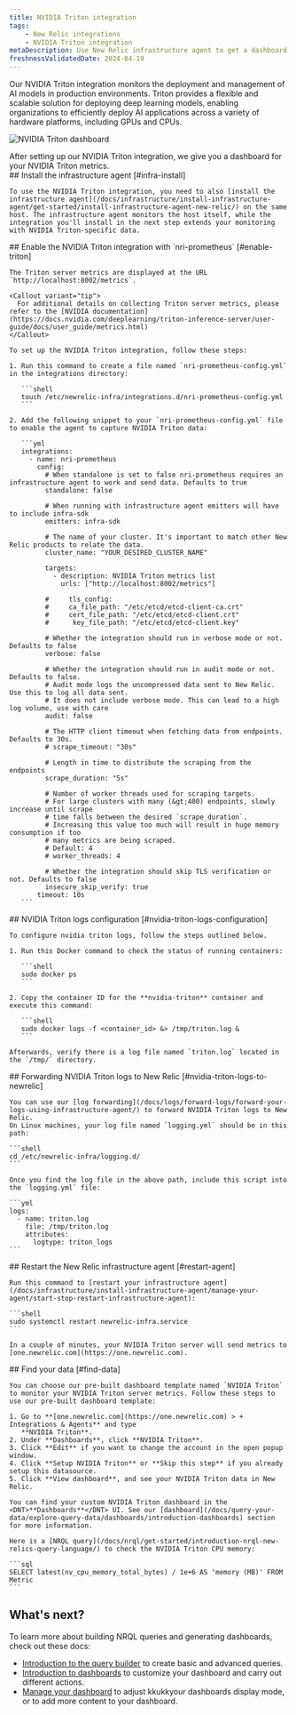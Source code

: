 ```yaml
---
title: NVIDIA Triton integration
tags:
    - New Relic integrations
    - NVIDIA Triton integration
metaDescription: Use New Relic infrastructure agent to get a dashboard with metrics from your NVIDIA Triton.
freshnessValidatedDate: 2024-04-19
---
```


Our NVIDIA Triton integration monitors the deployment and management of AI models in production environments. Triton provides a flexible and scalable solution for deploying deep learning models, enabling organizations to efficiently deploy AI applications across a variety of hardware platforms, including GPUs and CPUs.

<img
  title="NVIDIA Triton dashboard"
  alt="NVIDIA Triton dashboard"
  src="/images/infrastructure_screenshot-crop_triton-dashboard.webp"
/>

<figcaption>
  After setting up our NVIDIA Triton integration, we give you a dashboard for your NVIDIA Triton metrics.
</figcaption>

<Steps>
  <Step>
    ## Install the infrastructure agent [#infra-install]

    To use the NVIDIA Triton integration, you need to also [install the infrastructure agent](/docs/infrastructure/install-infrastructure-agent/get-started/install-infrastructure-agent-new-relic/) on the same host. The infrastructure agent monitors the host itself, while the integration you'll install in the next step extends your monitoring with NVIDIA Triton-specific data.
  </Step>

  <Step>
    ## Enable the NVIDIA Triton integration with `nri-prometheus` [#enable-triton]

    The Triton server metrics are displayed at the URL `http://localhost:8002/metrics`.

    <Callout variant="tip">
      For additional details on collecting Triton server metrics, please refer to the [NVIDIA documentation](https://docs.nvidia.com/deeplearning/triton-inference-server/user-guide/docs/user_guide/metrics.html)
    </Callout>

    To set up the NVIDIA Triton integration, follow these steps:

    1. Run this command to create a file named `nri-prometheus-config.yml` in the integrations directory:

       ```shell
       touch /etc/newrelic-infra/integrations.d/nri-prometheus-config.yml
       ```

    2. Add the following snippet to your `nri-prometheus-config.yml` file to enable the agent to capture NVIDIA Triton data:

       ```yml
       integrations:
         - name: nri-prometheus
           config:
             # When standalone is set to false nri-prometheus requires an infrastructure agent to work and send data. Defaults to true
             standalone: false

             # When running with infrastructure agent emitters will have to include infra-sdk
             emitters: infra-sdk

             # The name of your cluster. It's important to match other New Relic products to relate the data.
             cluster_name: "YOUR_DESIRED_CLUSTER_NAME"

             targets:
               - description: NVIDIA Triton metrics list
                 urls: ["http://localhost:8002/metrics"]

             #     tls_config:
             #     ca_file_path: "/etc/etcd/etcd-client-ca.crt"
             #     cert_file_path: "/etc/etcd/etcd-client.crt"
             #      key_file_path: "/etc/etcd/etcd-client.key"

             # Whether the integration should run in verbose mode or not. Defaults to false
             verbose: false

             # Whether the integration should run in audit mode or not. Defaults to false.
             # Audit mode logs the uncompressed data sent to New Relic. Use this to log all data sent.
             # It does not include verbose mode. This can lead to a high log volume, use with care
             audit: false

             # The HTTP client timeout when fetching data from endpoints. Defaults to 30s.
             # scrape_timeout: "30s"

             # Length in time to distribute the scraping from the endpoints
             scrape_duration: "5s"

             # Number of worker threads used for scraping targets.
             # For large clusters with many (&gt;400) endpoints, slowly increase until scrape
             # time falls between the desired `scrape_duration`.
             # Increasing this value too much will result in huge memory consumption if too
             # many metrics are being scraped.
             # Default: 4
             # worker_threads: 4

             # Whether the integration should skip TLS verification or not. Defaults to false
             insecure_skip_verify: true
           timeout: 10s
       ```
  </Step>

  <Step>
    ## NVIDIA Triton logs configuration [#nvidia-triton-logs-configuration]

    To configure nvidia triton logs, follow the steps outlined below.

    1. Run this Docker command to check the status of running containers:

       ```shell
       sudo docker ps
       ```

    2. Copy the container ID for the **nvidia-triton** container and execute this command:

       ```shell
       sudo docker logs -f <container_id> &> /tmp/triton.log &
       ```

    Afterwards, verify there is a log file named `triton.log` located in the `/tmp/` directory.
  </Step>

  <Step>
    ## Forwarding NVIDIA Triton logs to New Relic [#nvidia-triton-logs-to-newrelic]

    You can use our [log forwarding](/docs/logs/forward-logs/forward-your-logs-using-infrastructure-agent/) to forward NVIDIA Triton logs to New Relic.
    On Linux machines, your log file named `logging.yml` should be in this path:

    ```shell
    cd /etc/newrelic-infra/logging.d/
    ```

    Once you find the log file in the above path, include this script into the `logging.yml` file:

    ```yml
    logs:
      - name: triton.log
        file: /tmp/triton.log
        attributes:
          logtype: triton_logs
    ```
  </Step>

  <Step>
    ## Restart the New Relic infrastructure agent [#restart-agent]

    Run this command to [restart your infrastructure agent](/docs/infrastructure/install-infrastructure-agent/manage-your-agent/start-stop-restart-infrastructure-agent):

    ```shell
    sudo systemctl restart newrelic-infra.service
    ```

    In a couple of minutes, your NVIDIA Triton server will send metrics to [one.newrelic.com](https://one.newrelic.com).
  </Step>

  <Step>
    ## Find your data [#find-data]

    You can choose our pre-built dashboard template named `NVIDIA Triton` to monitor your NVIDIA Triton server metrics. Follow these steps to use our pre-built dashboard template:

    1. Go to **[one.newrelic.com](https://one.newrelic.com) > + Integrations & Agents** and type
       **NVIDIA Triton**.
    2. Under **Dashboards**, click **NVIDIA Triton**.
    3. Click **Edit** if you want to change the account in the open popup window.
    4. Click **Setup NVIDIA Triton** or **Skip this step** if you already setup this datasource.
    5. Click **View dashboard**, and see your NVIDIA Triton data in New Relic.

    You can find your custom NVIDIA Triton dashboard in the <DNT>**Dashboards**</DNT> UI. See our [dashboard](/docs/query-your-data/explore-query-data/dashboards/introduction-dashboards) section for more information.

    Here is a [NRQL query](/docs/nrql/get-started/introduction-nrql-new-relics-query-language/) to check the NVIDIA Triton CPU memory:

    ```sql
    SELECT latest(nv_cpu_memory_total_bytes) / 1e+6 AS 'memory (MB)' FROM Metric
    ```
  </Step>
</Steps>

## What's next?

To learn more about building NRQL queries and generating dashboards, check out these docs:

* [Introduction to the query builder](/docs/query-your-data/explore-query-data/query-builder/introduction-query-builder) to create basic and advanced queries.
* [Introduction to dashboards](/docs/query-your-data/explore-query-data/dashboards/introduction-dashboards) to customize your dashboard and carry out different actions.
* [Manage your dashboard](/docs/query-your-data/explore-query-data/dashboards/manage-your-dashboard) to adjust kkukkyour dashboards display mode, or to add more content to your dashboard.
